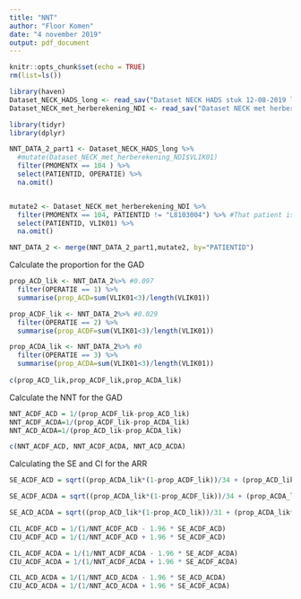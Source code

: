 ```yaml
---
title: "NNT"
author: "Floor Komen"
date: "4 november 2019"
output: pdf_document
---
```


```r
knitr::opts_chunk$set(echo = TRUE)
rm(list=ls())
```

```r
library(haven)
Dataset_NECK_HADS_long <- read_sav("Dataset NECK HADS stuk 12-08-2019 long.sav")
Dataset_NECK_met_herberekening_NDI <- read_sav("Dataset NECK met herberekening NDI.CG 2018 05 20.sav")

```

```r
library(tidyr)
library(dplyr)

NNT_DATA_2_part1 <- Dataset_NECK_HADS_long %>%
  #mutate(Dataset_NECK_met_herberekening_NDI$VLIK01)
  filter(PMOMENTX == 104 ) %>%
  select(PATIENTID, OPERATIE) %>%
  na.omit()


mutate2 <- Dataset_NECK_met_herberekening_NDI %>%
  filter(PMOMENTX == 104, PATIENTID != "L8103004") %>% #That patient is not found in NNT_DATA_2 so is removed. 
  select(PATIENTID, VLIK01) %>%
  na.omit()

NNT_DATA_2 <- merge(NNT_DATA_2_part1,mutate2, by="PATIENTID")


```
Calculate the proportion for the GAD 
```r
prop_ACD_lik <- NNT_DATA_2%>% #0.097
  filter(OPERATIE == 1) %>%
  summarise(prop_ACD=sum(VLIK01<3)/length(VLIK01))

prop_ACDF_lik <- NNT_DATA_2%>% #0.029
  filter(OPERATIE == 2) %>%
  summarise(prop_ACDF=sum(VLIK01<3)/length(VLIK01))

prop_ACDA_lik <- NNT_DATA_2%>% #0
  filter(OPERATIE == 3) %>%
  summarise(prop_ACDA=sum(VLIK01<3)/length(VLIK01))
          
c(prop_ACD_lik,prop_ACDF_lik,prop_ACDA_lik)
```

Calculate the NNT for the GAD 
```r
 
NNT_ACDF_ACD = 1/(prop_ACDF_lik-prop_ACD_lik) 
NNT_ACDF_ACDA=1/(prop_ACDF_lik-prop_ACDA_lik) 
NNT_ACD_ACDA=1/(prop_ACD_lik-prop_ACDA_lik)

c(NNT_ACDF_ACD, NNT_ACDF_ACDA, NNT_ACD_ACDA)
```

Calculating the SE and CI for the ARR 
```r
SE_ACDF_ACD = sqrt((prop_ACDA_lik*(1-prop_ACDF_lik))/34 + (prop_ACD_lik*(1-prop_ACD_lik))/31)

SE_ACDF_ACDA = sqrt((prop_ACDA_lik*(1-prop_ACDF_lik))/34 + (prop_ACDA_lik*(1-prop_ACDA_lik))/32)

SE_ACD_ACDA = sqrt((prop_ACD_lik*(1-prop_ACD_lik))/31 + (prop_ACDA_lik*(1-prop_ACDA_lik))/32)
```

```r
CIL_ACDF_ACD = 1/(1/NNT_ACDF_ACD - 1.96 * SE_ACDF_ACD) 
CIU_ACDF_ACD = 1/(1/NNT_ACDF_ACD + 1.96 * SE_ACDF_ACD)

CIL_ACDF_ACDA = 1/(1/NNT_ACDF_ACDA - 1.96 * SE_ACDF_ACDA)
CIU_ACDF_ACDA = 1/(1/NNT_ACDF_ACDA + 1.96 * SE_ACDF_ACDA)

CIL_ACD_ACDA = 1/(1/NNT_ACD_ACDA - 1.96 * SE_ACD_ACDA)
CIU_ACD_ACDA = 1/(1/NNT_ACD_ACDA + 1.96 * SE_ACDF_ACDA)


```

